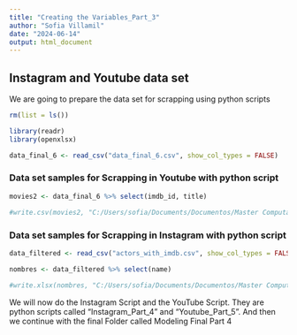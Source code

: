 ```yaml
---
title: "Creating the Variables_Part_3"
author: "Sofia Villamil"
date: "2024-06-14"
output: html_document
---
```

## Instagram and Youtube data set
We are going to prepare the data set for scrapping using python scripts

```r
rm(list = ls())
```


```r
library(readr)
library(openxlsx)
```


```r
data_final_6 <- read_csv("data_final_6.csv", show_col_types = FALSE)

```


### Data set samples for Scrapping in Youtube with python script

```r
movies2 <- data_final_6 %>% select(imdb_id, title)

#write.csv(movies2, "C:/Users/sofia/Documents/Documentos/Master Computational Social Sciences/TFM/Master Thesis/Modeling Part 3/Youtube and Instagram Data/data_final_movies.csv",row.names = FALSE)

```

### Data set samples for Scrapping in Instagram with python script

```r
data_filtered <- read_csv("actors_with_imdb.csv", show_col_types = FALSE)
```


```r
nombres <- data_filtered %>% select(name)

#write.xlsx(nombres, "C:/Users/sofia/Documents/Documentos/Master Computational Social Sciences/TFM/Master Thesis/Modeling Part 3/Youtube and Instagram Data/data_final_actores_full.xlsx", rowNames = FALSE)

```

We will now do the Instagram Script and the YouTube Script. They are python scripts called "Instagram_Part_4" and "Youtube_Part_5". And then we continue with the final Folder called Modeling Final Part 4

